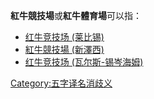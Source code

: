 '''紅牛競技場'''或'''紅牛體育場'''可以指：

* [[红牛竞技场_(莱比锡)|红牛竞技场 (莱比锡)]]
* [[紅牛競技場_(新澤西)|紅牛競技場 (新澤西)]]
* [[红牛竞技场_(瓦尔斯-锡岑海姆)|红牛竞技场 (瓦尔斯-锡岑海姆)]]

{{geodis}}

[[Category:五字译名消歧义|Category:五字译名消歧义]]